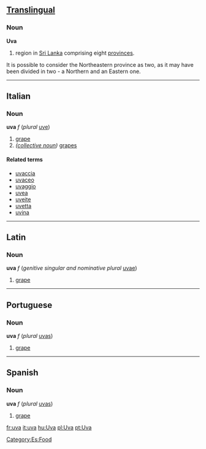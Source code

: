 ==[[Translingual]]==
===Noun===
'''Uva'''

#region in [[Sri Lanka]] comprising eight [[province]]s.
It is possible to consider the Northeastern province as two, as it may have been divided in two - a Northern and an Eastern one.

----

==Italian==
===Noun===
'''uva''' ''f'' (''plural'' [[uve]])

#[[grape]]
#''([[collective noun]])'' [[grape]]s

====Related terms====
*[[uvaccia]]
*[[uvaceo]]
*[[uvaggio]]
*[[uvea]]
*[[uveite]]
*[[uvetta]]
*[[uvina]]

----

==Latin==
===Noun===
'''uva''' ''f'' (''genitive singular and nominative plural'' [[uvae]])

#[[grape]]

----

==Portuguese==
===Noun===
'''uva''' ''f'' (''plural'' [[uvas]])

#[[grape]]

----

==Spanish==
===Noun===
'''uva''' ''f'' (''plural'' [[uvas]])

#[[grape]]
[[Category:Es:Food]]

[[fr:uva]]
[[it:uva]]
[[hu:Uva]]
[[pl:Uva]]
[[pt:Uva]]